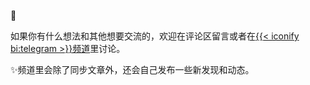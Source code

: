 🌳

如果你有什么想法和其他想要交流的，欢迎在评论区留言或者在[{{< iconify bi:telegram >}}频道](https://t.me/backyardofthatman)里讨论。

✨频道里会除了同步文章外，还会自己发布一些新发现和动态。

